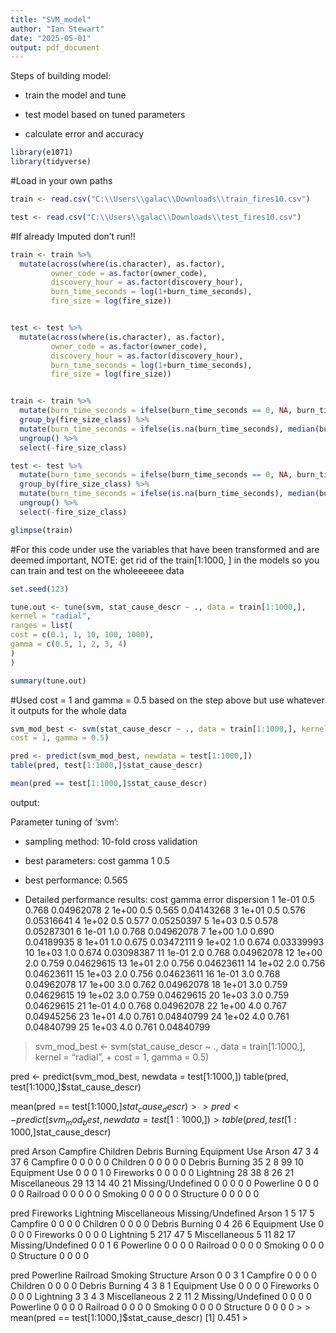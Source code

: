 ---
title: "SVM_model"
author: "Ian Stewart"
date: "2025-05-01"
output: pdf_document
---

Steps of building model:

- train the model and tune

- test model based on tuned parameters

- calculate error and accuracy

```{r, include=FALSE}
library(e1071)
library(tidyverse)
```

#Load in your own paths
```{r}
train <- read.csv("C:\\Users\\galac\\Downloads\\train_fires10.csv")

test <- read.csv("C:\\Users\\galac\\Downloads\\test_fires10.csv")
```


#################################################################################################################

#If already Imputed don't run!!
```{r}
train <- train %>%
  mutate(across(where(is.character), as.factor),
         owner_code = as.factor(owner_code),
         discovery_hour = as.factor(discovery_hour),
         burn_time_seconds = log(1+burn_time_seconds),
         fire_size = log(fire_size))


test <- test %>%
  mutate(across(where(is.character), as.factor),
         owner_code = as.factor(owner_code),
         discovery_hour = as.factor(discovery_hour),
         burn_time_seconds = log(1+burn_time_seconds),
         fire_size = log(fire_size))


train <- train %>%
  mutate(burn_time_seconds = ifelse(burn_time_seconds == 0, NA, burn_time_seconds)) %>%
  group_by(fire_size_class) %>%
  mutate(burn_time_seconds = ifelse(is.na(burn_time_seconds), median(burn_time_seconds, na.rm = TRUE), burn_time_seconds)) %>%
  ungroup() %>% 
  select(-fire_size_class)

test <- test %>%
  mutate(burn_time_seconds = ifelse(burn_time_seconds == 0, NA, burn_time_seconds)) %>%
  group_by(fire_size_class) %>%
  mutate(burn_time_seconds = ifelse(is.na(burn_time_seconds), median(burn_time_seconds, na.rm = TRUE), burn_time_seconds)) %>%
  ungroup() %>% 
  select(-fire_size_class)

glimpse(train)
```
####################################################################################################################

#For this code under use the variables that have been transformed and are deemed important, NOTE: get rid of the train[1:1000, ] in the models so you can train and test on the wholeeeeee data

```{r}
set.seed(123)
```

```{r}

tune.out <- tune(svm, stat_cause_descr ~ ., data = train[1:1000,],
kernel = "radial",
ranges = list(
cost = c(0.1, 1, 10, 100, 1000),
gamma = c(0.5, 1, 2, 3, 4)
)
)

summary(tune.out)
```

#Used cost = 1 and gamma = 0.5 based on the step above but use whatever it outputs for the whole data

```{r}
svm_mod_best <- svm(stat_cause_descr ~ ., data = train[1:1000,], kernel = "radial",
cost = 1, gamma = 0.5)

pred <- predict(svm_mod_best, newdata = test[1:1000,])
table(pred, test[1:1000,]$stat_cause_descr)

mean(pred == test[1:1000,]$stat_cause_descr)
```

output:


Parameter tuning of ‘svm’:

- sampling method: 10-fold cross validation 

- best parameters:
 cost gamma
    1   0.5

- best performance: 0.565 

- Detailed performance results:
    cost gamma error dispersion
1  1e-01   0.5 0.768 0.04962078
2  1e+00   0.5 0.565 0.04143268
3  1e+01   0.5 0.576 0.05316641
4  1e+02   0.5 0.577 0.05250397
5  1e+03   0.5 0.578 0.05287301
6  1e-01   1.0 0.768 0.04962078
7  1e+00   1.0 0.690 0.04189935
8  1e+01   1.0 0.675 0.03472111
9  1e+02   1.0 0.674 0.03339993
10 1e+03   1.0 0.674 0.03098387
11 1e-01   2.0 0.768 0.04962078
12 1e+00   2.0 0.759 0.04629615
13 1e+01   2.0 0.756 0.04623611
14 1e+02   2.0 0.756 0.04623611
15 1e+03   2.0 0.756 0.04623611
16 1e-01   3.0 0.768 0.04962078
17 1e+00   3.0 0.762 0.04962078
18 1e+01   3.0 0.759 0.04629615
19 1e+02   3.0 0.759 0.04629615
20 1e+03   3.0 0.759 0.04629615
21 1e-01   4.0 0.768 0.04962078
22 1e+00   4.0 0.767 0.04945256
23 1e+01   4.0 0.761 0.04840799
24 1e+02   4.0 0.761 0.04840799
25 1e+03   4.0 0.761 0.04840799

> svm_mod_best <- svm(stat_cause_descr ~ ., data = train[1:1000,], kernel = "radial",
+ cost = 1, gamma = 0.5)

pred <- predict(svm_mod_best, newdata = test[1:1000,])
table(pred, test[1:1000,]$stat_cause_descr)

mean(pred == test[1:1000,]$stat_cause_descr)
> 
> pred <- predict(svm_mod_best, newdata = test[1:1000,])
> table(pred, test[1:1000,]$stat_cause_descr)
                   
pred                Arson Campfire Children Debris Burning Equipment Use
  Arson                47        3        4             37             6
  Campfire              0        0        0              0             0
  Children              0        0        0              0             0
  Debris Burning       35        2        8             99            10
  Equipment Use         0        0        0              1             0
  Fireworks             0        0        0              0             0
  Lightning            28       38        8             26            21
  Miscellaneous        29       13       14             40            21
  Missing/Undefined     0        0        0              0             0
  Powerline             0        0        0              0             0
  Railroad              0        0        0              0             0
  Smoking               0        0        0              0             0
  Structure             0        0        0              0             0
                   
pred                Fireworks Lightning Miscellaneous Missing/Undefined
  Arson                     1         5            17                 5
  Campfire                  0         0             0                 0
  Children                  0         0             0                 0
  Debris Burning            0         4            26                 6
  Equipment Use             0         0             0                 0
  Fireworks                 0         0             0                 0
  Lightning                 5       217            47                 5
  Miscellaneous             5        11            82                17
  Missing/Undefined         0         0             1                 6
  Powerline                 0         0             0                 0
  Railroad                  0         0             0                 0
  Smoking                   0         0             0                 0
  Structure                 0         0             0                 0
                   
pred                Powerline Railroad Smoking Structure
  Arson                     0        0       3         1
  Campfire                  0        0       0         0
  Children                  0        0       0         0
  Debris Burning            4        3       8         1
  Equipment Use             0        0       0         0
  Fireworks                 0        0       0         0
  Lightning                 3        3       4         3
  Miscellaneous             2        2      11         2
  Missing/Undefined         0        0       0         0
  Powerline                 0        0       0         0
  Railroad                  0        0       0         0
  Smoking                   0        0       0         0
  Structure                 0        0       0         0
> 
> mean(pred == test[1:1000,]$stat_cause_descr)
[1] 0.451
> 